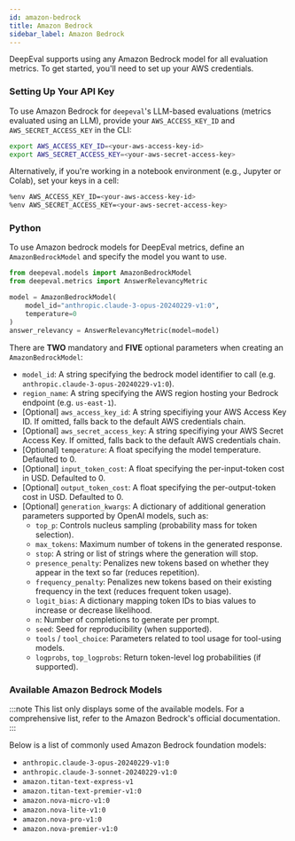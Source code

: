 ```yaml
---
id: amazon-bedrock
title: Amazon Bedrock
sidebar_label: Amazon Bedrock
---
```


DeepEval supports using any Amazon Bedrock model for all evaluation metrics. To get started, you'll need to set up your AWS credentials.

### Setting Up Your API Key

To use Amazon Bedrock for `deepeval`'s LLM-based evaluations (metrics evaluated using an LLM), provide your `AWS_ACCESS_KEY_ID` and `AWS_SECRET_ACCESS_KEY` in the CLI:

```bash
export AWS_ACCESS_KEY_ID=<your-aws-access-key-id>
export AWS_SECRET_ACCESS_KEY=<your-aws-secret-access-key>
```

Alternatively, if you're working in a notebook environment (e.g., Jupyter or Colab), set your keys in a cell:

```bash
%env AWS_ACCESS_KEY_ID=<your-aws-access-key-id>
%env AWS_SECRET_ACCESS_KEY=<your-aws-secret-access-key>
```

### Python

To use Amazon bedrock models for DeepEval metrics, define an `AmazonBedrockModel` and specify the model you want to use.

```python
from deepeval.models import AmazonBedrockModel
from deepeval.metrics import AnswerRelevancyMetric

model = AmazonBedrockModel(
    model_id="anthropic.claude-3-opus-20240229-v1:0",
    temperature=0
)
answer_relevancy = AnswerRelevancyMetric(model=model)
```

There are **TWO** mandatory and **FIVE** optional parameters when creating an `AmazonBedrockModel`:

- `model_id`: A string specifying the bedrock model identifier to call (e.g. `anthropic.claude-3-opus-20240229-v1:0`).
- `region_name`: A string specifying the AWS region hosting your Bedrock endpoint (e.g. `us-east-1`).
- [Optional] `aws_access_key_id`: A string specifiying your AWS Access Key ID. If omitted, falls back to the default AWS credentials chain.
- [Optional] `aws_secret_access_key`: A string specifiying your AWS Secret Access Key. If omitted, falls back to the default AWS credentials chain.
- [Optional] `temperature`: A float specifying the model temperature. Defaulted to 0.
- [Optional] `input_token_cost`: A float specifying the per-input-token cost in USD. Defaulted to 0.
- [Optional] `output_token_cost`: A float specifying the per-output-token cost in USD. Defaulted to 0.
- [Optional] `generation_kwargs`: A dictionary of additional generation parameters supported by OpenAI models, such as:
    - `top_p`: Controls nucleus sampling (probability mass for token selection).
    - `max_tokens`: Maximum number of tokens in the generated response.
    - `stop`: A string or list of strings where the generation will stop.
    - `presence_penalty`: Penalizes new tokens based on whether they appear in the text so far (reduces repetition).
    - `frequency_penalty`: Penalizes new tokens based on their existing frequency in the text (reduces frequent token usage).
    - `logit_bias`: A dictionary mapping token IDs to bias values to increase or decrease likelihood.
    - `n`: Number of completions to generate per prompt.
    - `seed`: Seed for reproducibility (when supported).
    - `tools` / `tool_choice`: Parameters related to tool usage for tool-using models.
    - `logprobs`, `top_logprobs`: Return token-level log probabilities (if supported).

### Available Amazon Bedrock Models

:::note
This list only displays some of the available models. For a comprehensive list, refer to the Amazon Bedrock's official documentation.
:::

Below is a list of commonly used Amazon Bedrock foundation models:

- `anthropic.claude-3-opus-20240229-v1:0`
- `anthropic.claude-3-sonnet-20240229-v1:0`
- `amazon.titan-text-express-v1`
- `amazon.titan-text-premier-v1:0`
- `amazon.nova-micro-v1:0`
- `amazon.nova-lite-v1:0`
- `amazon.nova-pro-v1:0`
- `amazon.nova-premier-v1:0`
